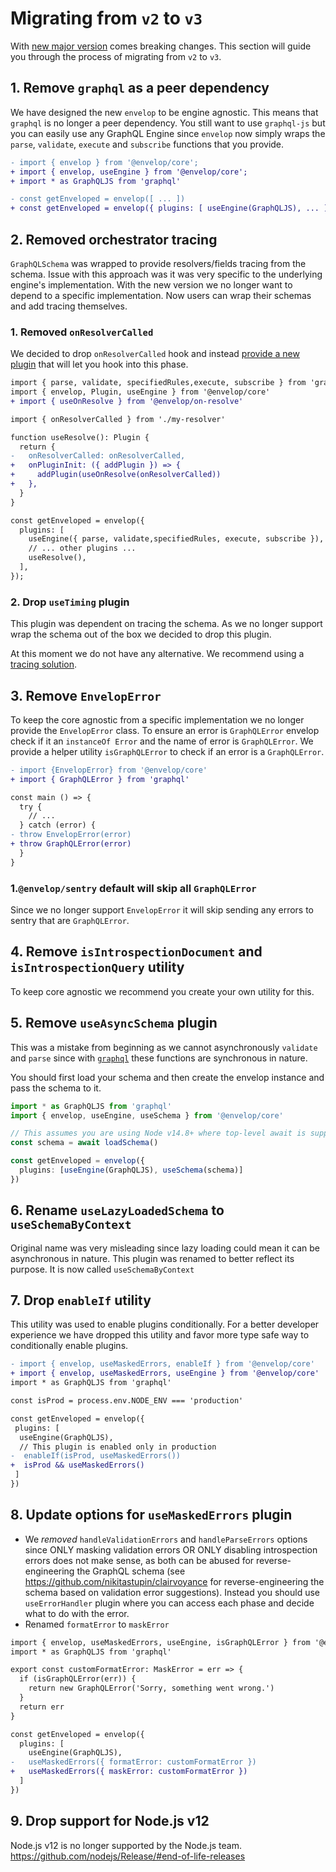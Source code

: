 # Migrating from `v2` to `v3`

With [new major version](https://github.com/graphql-hive/envelop/pull/1487) comes breaking changes.
This section will guide you through the process of migrating from `v2` to `v3`.

## 1. Remove `graphql` as a peer dependency

We have designed the new `envelop` to be engine agnostic. This means that `graphql` is no longer a
peer dependency. You still want to use `graphql-js` but you can easily use any GraphQL Engine since
`envelop` now simply wraps the `parse`, `validate`, `execute` and `subscribe` functions that you
provide.

```diff
- import { envelop } from '@envelop/core';
+ import { envelop, useEngine } from '@envelop/core';
+ import * as GraphQLJS from 'graphql'

- const getEnveloped = envelop([ ... ])
+ const getEnveloped = envelop({ plugins: [ useEngine(GraphQLJS), ... ] })
```

## 2. Removed orchestrator tracing

`GraphQLSchema` was wrapped to provide resolvers/fields tracing from the schema. Issue with this
approach was it was very specific to the underlying engine's implementation. With the new version we
no longer want to depend to a specific implementation. Now users can wrap their schemas and add
tracing themselves.

### 1. Removed `onResolverCalled`

We decided to drop `onResolverCalled` hook and instead
[provide a new plugin](https://github.com/graphql-hive/envelop/pull/1500) that will let you hook
into this phase.

```diff
import { parse, validate, specifiedRules,execute, subscribe } from 'graphql'
import { envelop, Plugin, useEngine } from '@envelop/core'
+ import { useOnResolve } from '@envelop/on-resolve'

import { onResolverCalled } from './my-resolver'

function useResolve(): Plugin {
  return {
-   onResolverCalled: onResolverCalled,
+   onPluginInit: ({ addPlugin }) => {
+     addPlugin(useOnResolve(onResolverCalled))
+   },
  }
}

const getEnveloped = envelop({
  plugins: [
    useEngine({ parse, validate,specifiedRules, execute, subscribe }),
    // ... other plugins ...
    useResolve(),
  ],
});
```

### 2. Drop `useTiming` plugin

This plugin was dependent on tracing the schema. As we no longer support wrap the schema out of the
box we decided to drop this plugin.

At this moment we do not have any alternative. We recommend using a
[tracing solution](/v3/guides/monitoring-and-tracing).

## 3. Remove `EnvelopError`

To keep the core agnostic from a specific implementation we no longer provide the `EnvelopError`
class. To ensure an error is `GraphQLError` envelop check if it an `instanceOf Error` and the name
of error is `GraphQLError`. We provide a helper utility `isGraphQLError` to check if an error is a
`GraphQLError`.

```diff
- import {EnvelopError} from '@envelop/core'
+ import { GraphQLError } from 'graphql'

const main () => {
  try {
    // ...
  } catch (error) {
- throw EnvelopError(error)
+ throw GraphQLError(error)
  }
}
```

### 1.`@envelop/sentry` default will skip all `GraphQLError`

Since we no longer support `EnvelopError` it will skip sending any errors to sentry that are
`GraphQLError`.

## 4. Remove `isIntrospectionDocument` and `isIntrospectionQuery` utility

To keep core agnostic we recommend you create your own utility for this.

## 5. Remove `useAsyncSchema` plugin

This was a mistake from beginning as we cannot asynchronously `validate` and `parse` since with
[`graphql`](https://github.com/graphql/graphql-js) these functions are synchronous in nature.

You should first load your schema and then create the envelop instance and pass the schema to it.

```ts
import * as GraphQLJS from 'graphql'
import { envelop, useEngine, useSchema } from '@envelop/core'

// This assumes you are using Node v14.8+ where top-level await is supported
const schema = await loadSchema()

const getEnveloped = envelop({
  plugins: [useEngine(GraphQLJS), useSchema(schema)]
})
```

## 6. Rename `useLazyLoadedSchema` to `useSchemaByContext`

Original name was very misleading since lazy loading could mean it can be asynchronous in nature.
This plugin was renamed to better reflect its purpose. It is now called `useSchemaByContext`

## 7. Drop `enableIf` utility

This utility was used to enable plugins conditionally. For a better developer experience we have
dropped this utility and favor more type safe way to conditionally enable plugins.

```diff
- import { envelop, useMaskedErrors, enableIf } from '@envelop/core'
+ import { envelop, useMaskedErrors, useEngine } from '@envelop/core'
import * as GraphQLJS from 'graphql'

const isProd = process.env.NODE_ENV === 'production'

const getEnveloped = envelop({
 plugins: [
  useEngine(GraphQLJS),
  // This plugin is enabled only in production
-  enableIf(isProd, useMaskedErrors())
+  isProd && useMaskedErrors()
 ]
})
```

## 8. Update options for `useMaskedErrors` plugin

- We _removed_ `handleValidationErrors` and `handleParseErrors` options since ONLY masking
  validation errors OR ONLY disabling introspection errors does not make sense, as both can be
  abused for reverse-engineering the GraphQL schema (see
  https://github.com/nikitastupin/clairvoyance for reverse-engineering the schema based on
  validation error suggestions). Instead you should use `useErrorHandler` plugin where you can
  access each phase and decide what to do with the error.
- Renamed `formatError` to `maskError`

```diff
import { envelop, useMaskedErrors, useEngine, isGraphQLError } from '@envelop/core'
import * as GraphQLJS from 'graphql'

export const customFormatError: MaskError = err => {
  if (isGraphQLError(err)) {
    return new GraphQLError('Sorry, something went wrong.')
  }
  return err
}

const getEnveloped = envelop({
  plugins: [
    useEngine(GraphQLJS),
-   useMaskedErrors({ formatError: customFormatError })
+   useMaskedErrors({ maskError: customFormatError })
  ]
})
```

## 9. Drop support for Node.js v12

Node.js v12 is no longer supported by the Node.js team.
https://github.com/nodejs/Release/#end-of-life-releases
